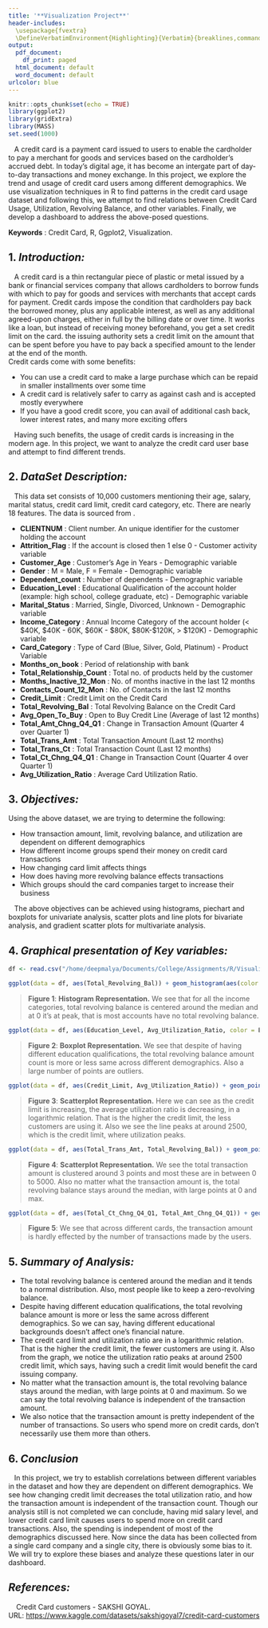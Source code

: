 ```yaml
---
title: '**Visualization Project**'
header-includes:
  \usepackage{fvextra}
  \DefineVerbatimEnvironment{Highlighting}{Verbatim}{breaklines,commandchars=\\\{\}}
output:
  pdf_document: 
    df_print: paged
  html_document: default
  word_document: default
urlcolor: blue
---
```


```r
knitr::opts_chunk$set(echo = TRUE)
library(ggplot2)
library(gridExtra)
library(MASS)
set.seed(1000)
```


\begin{centering}

\LARGE
{\bf Credit Card Customers}

\vspace{1cm}

\Large
Deepmalya Dutta

\vspace{0.3cm}

\large
Roll No: MDS202218

\large
DG1107: Visualization

\large
Email: \href{mailto:deepmalya@cmi.ac.in}{deepmalya@cmi.ac.in}

\large
Chennai Mathematical Institute

\normalsize
30-10-2022

\end{centering}

\newpage

\begin{centering}

\vspace*{1cm}

\Large
\textbf {Abstract}

\end{centering}

\vspace{0.3cm}

\ \ \ A credit card is a payment card issued to users to enable the cardholder to pay a merchant for goods and services based on the cardholder's accrued debt. In today's digital age, it has become an intergate part of day-to-day transactions and money exchange. In this project, we explore the trend and usage of credit card users among different demographics. We use visualization techniques in R to find patterns in the credit card usage dataset and following this, we attempt to find relations between Credit Card Usage, Utilization, Revolving Balance, and other variables. Finally, we develop a dashboard to address the above-posed questions.

**Keywords** : Credit Card, R, Ggplot2, Visualization.

\vspace{1cm}

\newpage

\vspace*{1cm}

\renewcommand{\contentsname}{Table of Contents}

\renewcommand{\baselinestretch}{2.0}\normalsize
\tableofcontents
\renewcommand{\baselinestretch}{1.0}\normalsize

\newpage


## 1. *Introduction:*

\vspace{0.3cm}

\ \ \ A credit card is a thin rectangular piece of plastic or metal issued by a bank or financial services company that allows cardholders to borrow funds with which to pay for goods and services with merchants that accept cards for payment. Credit cards impose the condition that cardholders pay back the borrowed money, plus any applicable interest, as well as any additional agreed-upon charges, either in full by the billing date or over time. It works like a loan, but instead of receiving money beforehand, you get a set credit limit on the card. the issuing authority sets a credit limit on the amount that can be spent before you have to pay back a specified amount to the lender at the end of the month.  
Credit cards come with some benefits:

- You can use a credit card to make a large purchase which can be repaid in smaller installments over some time
- A credit card is relatively safer to carry as against cash and is accepted mostly everywhere
- If you have a good credit score, you can avail of additional cash back, lower interest rates, and many more exciting offers

\ \ \ Having such benefits, the usage of credit cards is increasing in the modern age. In this project, we want to analyze the credit card user base and attempt to find different trends.

\vspace{1cm}

## 2. *DataSet Description:*

\vspace{0.3cm}

\ \ \ This data set consists of 10,000 customers mentioning their age, salary, marital status, credit card limit, credit card category, etc. There are nearly 18 features. The data is sourced from \hyperlink{ID1}{[1]}.

- **CLIENTNUM** : Client number. An unique identifier for the customer holding the account
- **Attrition_Flag** : If the account is closed then 1 else 0 - Customer activity variable
- **Customer_Age** : Customer's Age in Years - Demographic variable
- **Gender** : M = Male, F = Female - Demographic variable
- **Dependent_count** : Number of dependents - Demographic variable
- **Education_Level** : Educational Qualification of the account holder (example: high school, college graduate, etc) - Demographic variable
- **Marital_Status** : Married, Single, Divorced, Unknown - Demographic variable
- **Income_Category** : Annual Income Category of the account holder (< $40K, $40K - 60K, $60K - $80K, $80K-$120K, > $120K) - Demographic variable
- **Card_Category** : Type of Card (Blue, Silver, Gold, Platinum) - Product Variable
- **Months_on_book** : Period of relationship with bank
- **Total_Relationship_Count** : Total no. of products held by the customer
- **Months_Inactive_12_Mon** : No. of months inactive in the last 12 months
- **Contacts_Count_12_Mon** : No. of Contacts in the last 12 months
- **Credit_Limit** : Credit Limit on the Credit Card
- **Total_Revolving_Bal** : Total Revolving Balance on the Credit Card
- **Avg_Open_To_Buy** : Open to Buy Credit Line (Average of last 12 months)
- **Total_Amt_Chng_Q4_Q1** : Change in Transaction Amount (Quarter 4 over Quarter 1)
- **Total_Trans_Amt** : Total Transaction Amount (Last 12 months)
- **Total_Trans_Ct** : Total Transaction Count (Last 12 months)
- **Total_Ct_Chng_Q4_Q1** : Change in Transaction Count (Quarter 4 over Quarter 1)
- **Avg_Utilization_Ratio** : Average Card Utilization Ratio.

\vspace{1cm}

## 3. *Objectives:*

\vspace{0.3cm}

Using the above dataset, we are trying to determine the following:

- How transaction amount, limit, revolving balance, and utilization are dependent on different demographics
- How different income groups spend their money on credit card transactions
- How changing card limit affects things
- How does having more revolving balance effects transactions
- Which groups should the card companies target to increase their business

\ \ \ The above objectives can be achieved using histograms, piechart and boxplots for univariate analysis, scatter plots and line plots for bivariate analysis, and gradient scatter plots for multivariate analysis.

\vspace{1cm}

## 4. *Graphical presentation of Key variables:*

\vspace{0.3cm}

```r
df <- read.csv("/home/deepmalya/Documents/College/Assignments/R/Visualisation/Project/BankChurners.csv")
```

```r
ggplot(data = df, aes(Total_Revolving_Bal)) + geom_histogram(aes(color = I('Black'), fill = Income_Category), bins = 30) + geom_freqpoly(bins = 30, color = 'Black')+ xlab("Total Revolving Balance") + ylab("Count") + facet_wrap(.~Income_Category, ncol = 3) + ggtitle("Total Revolving Balance based on Income Category") + scale_fill_discrete(name = "Income Category")
```

> **Figure 1**: **Histogram Representation.** We see that for all the income categories, total revolving balance is centered around the median and at 0 it's at peak, that is most accounts have no total revolving balance.


```r
ggplot(data = df, aes(Education_Level, Avg_Utilization_Ratio, color = Education_Level)) + geom_boxplot(notch = T, varwidth = T) + geom_jitter(size = 0.1, position=position_jitter(0.3), alpha = I(0.2)) + xlab("Total Revolving Balance") + ylab("Count") + ggtitle("Utilization Ratio based on Education Level") + scale_color_discrete(name = "Educaion Level") + theme(axis.text.x = element_text(angle = 315))

```

> **Figure 2**: **Boxplot Representation.** We see that despite of having different education qualifications, the total revolving balance amount count is more or less same across different demographics. Also a large number of points are outliers.

```r
ggplot(data = df, aes(Credit_Limit, Avg_Utilization_Ratio)) + geom_point(shape = 1, aes(color = Card_Category), size = I(0.1)) + geom_smooth(color = I("Red"), size = I(0.3), fill = NA) + scale_color_manual(name = "Income Category", values=c('Blue'= 'Blue','Gold' = 'Yellow','Platinum' = 'Black','Silver' = 'Grey')) + xlab("Credit Limit") + ylab("Average Utilization Ratio") + ggtitle("Utilization Ratio and Credit Limit Scatterplot")
```

> **Figure 3**: **Scatterplot Representation.** Here we can see as the credit limit is increasing, the average utilization ratio is decreasing, in a logarithmic relation. That is the higher the credit limit, the less customers are using it. Also we see the line peaks at around 2500, which is the credit limit, where utilization peaks.

```r
ggplot(data = df, aes(Total_Trans_Amt, Total_Revolving_Bal)) + geom_point(alpha = I(0.5), aes(color = Income_Category), size = I(0.5)) + geom_smooth(size = I(0.5)) + scale_color_discrete(name = "Income Category") + xlab("Total Transaction Amount") + ylab("Total Revolving Balance") + ggtitle("Transaction Amount and Revolving Balance Scatterplot")
```

> **Figure 4**: **Scatterplot Representation.** We see the total transaction amount is clustered around 3 points and most these are in between 0 to 5000. Also no matter what the transaction amount is, the total revolving balance stays around the median, with large points at 0 and max.

```r
ggplot(data = df, aes(Total_Ct_Chng_Q4_Q1, Total_Amt_Chng_Q4_Q1)) + geom_point(shape = 1, alpha = I(0.5), size = I(0.2), aes(color = Card_Category)) + facet_grid(Card_Category~.) + geom_smooth(size = I(0.2), color = I('Black')) + scale_color_manual(name = "Card Category", values=c('Blue'= 'Blue','Gold' = 'Yellow','Platinum' = 'Black','Silver' = 'Grey')) + xlab("Change in Transaction Count") + ylab("Change in Transaction Amount") + ggtitle("Transaction Amount and Count accross different Card Categories")
```

> **Figure 5**: We see that across different cards, the transaction amount is hardly effected by the number of transactions made by the users.

\newpage

## 5. *Summary of Analysis:*

\vspace{0.3cm}

- The total revolving balance is centered around the median and it tends to a normal distribution. Also, most people like to keep a zero-revolving balance.
- Despite having different education qualifications, the total revolving balance amount is more or less the same across different demographics. So we can say, having different educational backgrounds doesn't affect one's financial nature.
- The credit card limit and utilization ratio are in a logarithmic relation. That is the higher the credit limit, the fewer customers are using it. Also from the graph, we notice the utilization ratio peaks at around 2500 credit limit, which says, having such a credit limit would benefit the card issuing company.
- No matter what the transaction amount is, the total revolving balance stays around the median, with large points at 0 and maximum. So we can say the total revolving balance is independent of the transaction amount.
- We also notice that the transaction amount is pretty independent of the number of transactions. So users who spend more on credit cards, don't necessarily use them more than others.

\vspace{1cm}

## 6. *Conclusion*

\vspace{0.3cm}



\ \ \ In this project, we try to establish correlations between different variables in the dataset and how they are dependent on different demographics. We see how changing credit limit decreases the total utilization ratio, and how the transaction amount is independent of the transaction count. Though our analysis still is not completed we can conclude, having mid salary level, and lower credit card limit causes users to spend more on credit card transactions. Also, the spending is independent of most of the demographics discussed here. Now since the data has been collected from a single card company and a single city, there is obviously some bias to it. We will try to explore these biases and analyze these questions later in our dashboard.

\vspace{1cm}

## *References:*

\ \ \ \hypertarget{ID1}{[1]} Credit Card customers - SAKSHI GOYAL.  
URL: <https://www.kaggle.com/datasets/sakshigoyal7/credit-card-customers>
